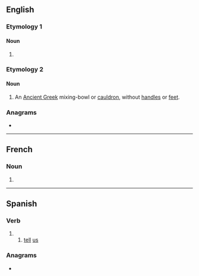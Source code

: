 {{also|Dinos|DINOs}}
==English==

===Etymology 1===

====Noun====
{{head|en|noun form}}

# {{plural of|dino|lang=en}}

===Etymology 2===
{{bor|en|grc|}}

====Noun====
{{en-noun|dinoi}}

# An [[Ancient Greek]] mixing-bowl or [[cauldron]], without [[handle]]s or [[foot|feet]].

===Anagrams===
* {{anagrams|en|a=dinos|NOIDs|Sidon}}

----

==French==

===Noun===
{{head|fr|noun plural form|g=m}}

# {{plural of|dino|lang=fr}}

----

==Spanish==

===Verb===
{{head|es|verb form}}

# {{es-compound of|dec|ir|di|nos|mood=imp|person=tú}}
## [[tell]] [[us]]
##: {{ux|es|'''Dinos''' la verdad.|'''Tell us''' the truth.}}

===Anagrams===
* {{l|es|Sidón}}